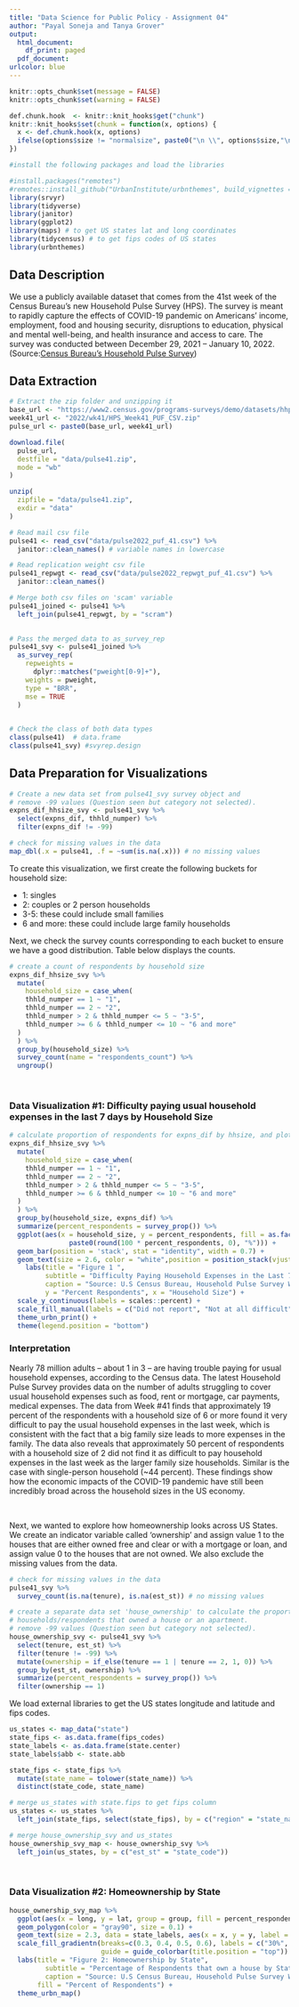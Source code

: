 ```yaml
---
title: "Data Science for Public Policy - Assignment 04"
author: "Payal Soneja and Tanya Grover"
output:
  html_document: 
    df_print: paged
  pdf_document: 
urlcolor: blue
---
```


```r
knitr::opts_chunk$set(message = FALSE)
knitr::opts_chunk$set(warning = FALSE)
```

```r
def.chunk.hook  <- knitr::knit_hooks$get("chunk")
knitr::knit_hooks$set(chunk = function(x, options) {
  x <- def.chunk.hook(x, options)
  ifelse(options$size != "normalsize", paste0("\n \\", options$size,"\n\n", x, "\n\n \\normalsize"), x)
})

```

\begin{center}
\Huge{PPOL 670 | Assignment 4}

\Huge{Data Visualization, Markdown, and Git}
\end{center}

\vspace{0.1in}

```r
#install the following packages and load the libraries

#install.packages("remotes")
#remotes::install_github("UrbanInstitute/urbnthemes", build_vignettes = TRUE)
library(srvyr)
library(tidyverse)
library(janitor)
library(ggplot2)
library(maps) # to get US states lat and long coordinates
library(tidycensus) # to get fips codes of US states
library(urbnthemes)
```

## Data Description

We use a publicly available dataset that comes from the 41st week of the Census Bureau’s new Household Pulse Survey (HPS). The survey is meant to rapidly capture the effects of COVID-19 pandemic on Americans’ income, employment, food and housing security, disruptions to education, physical and mental well-being, and health insurance and access to care. The survey was conducted between December 29, 2021 – January 10, 2022.
(Source:[Census Bureau’s Household Pulse Survey](https://www.census.gov/programs-surveys/household-pulse-survey/datasets.html#phase3.3))

## Data Extraction

```r
# Extract the zip folder and unzipping it
base_url <- "https://www2.census.gov/programs-surveys/demo/datasets/hhp/"
week41_url <- "2022/wk41/HPS_Week41_PUF_CSV.zip"
pulse_url <- paste0(base_url, week41_url)

download.file(
  pulse_url,
  destfile = "data/pulse41.zip",
  mode = "wb"
)

unzip(
  zipfile = "data/pulse41.zip",
  exdir = "data"
)
```

```r
# Read mail csv file
pulse41 <- read_csv("data/pulse2022_puf_41.csv") %>%
  janitor::clean_names() # variable names in lowercase

# Read replication weight csv file
pulse41_repwgt <- read_csv("data/pulse2022_repwgt_puf_41.csv") %>%
  janitor::clean_names()

# Merge both csv files on 'scam' variable
pulse41_joined <- pulse41 %>%
  left_join(pulse41_repwgt, by = "scram")
  
```

```r
# Pass the merged data to as_survey_rep
pulse41_svy <- pulse41_joined %>%
  as_survey_rep(
    repweights = 
      dplyr::matches("pweight[0-9]+"),
    weights = pweight,
    type = "BRR",
    mse = TRUE
  )
  
```

```r
# Check the class of both data types
class(pulse41)  # data.frame
class(pulse41_svy) #svyrep.design
```

## Data Preparation for Visualizations

```r
# Create a new data set from pulse41_svy survey object and 
# remove -99 values (Question seen but category not selected).
expns_dif_hhsize_svy <- pulse41_svy %>%
  select(expns_dif, thhld_numper) %>%
  filter(expns_dif != -99)

# check for missing values in the data
map_dbl(.x = pulse41, .f = ~sum(is.na(.x))) # no missing values
```

To create this visualization, we first create the following buckets for household size:

+ 1: singles
+ 2: couples or 2 person households
+ 3-5: these could include small families
+ 6 and more: these could include large family households

Next, we check the survey counts corresponding to each bucket to ensure we have a good distribution. Table below displays the counts.
```r
# create a count of respondents by household size
expns_dif_hhsize_svy %>% 
  mutate(
    household_size = case_when(
    thhld_numper == 1 ~ "1",
    thhld_numper == 2 ~ "2",
    thhld_numper > 2 & thhld_numper <= 5 ~ "3-5",
    thhld_numper >= 6 & thhld_numper <= 10 ~ "6 and more"
  )
  ) %>%
  group_by(household_size) %>%
  survey_count(name = "respondents_count") %>%
  ungroup()
```

<br/>

### Data Visualization #1: Difficulty paying usual household expenses in the last 7 days by Household Size

```r
# calculate proportion of respondents for expns_dif by hhsize, and plot the visualization.
expns_dif_hhsize_svy %>%
  mutate(
    household_size = case_when(
    thhld_numper == 1 ~ "1",
    thhld_numper == 2 ~ "2",
    thhld_numper > 2 & thhld_numper <= 5 ~ "3-5",
    thhld_numper >= 6 & thhld_numper <= 10 ~ "6 and more"
  )
  ) %>%
  group_by(household_size, expns_dif) %>%
  summarize(percent_respondents = survey_prop()) %>%
  ggplot(aes(x = household_size, y = percent_respondents, fill = as.factor(expns_dif), label =
               paste0(round(100 * percent_respondents, 0), "%"))) +
  geom_bar(position = 'stack', stat = "identity", width = 0.7) +
  geom_text(size = 2.6, color = "white",position = position_stack(vjust = 0.5)) +
    labs(title = "Figure 1 ", 
         subtitle = "Difficulty Paying Household Expenses in the Last 7 Days by Houshehold Size",
         caption = "Source: U.S Census Bureau, Household Pulse Survey Week 41 of 2022", 
         y = "Percent Respondents", x = "Household Size") +
  scale_y_continuous(labels = scales::percent) +
  scale_fill_manual(labels = c("Did not report", "Not at all difficult", "A little difficult", "Somewhat difficult", "Very Difficult"), values = c("#cfe8f3", "#73bfe2", "#1696d2", "#0a4c6a", "#000000")) +
  theme_urbn_print() +
  theme(legend.position = "bottom")
```

### Interpretation

Nearly 78 million adults – about 1 in 3 – are having trouble paying for usual household expenses, according to the Census data. The latest Household Pulse Survey provides data on the number of adults struggling to cover usual household expenses such as food, rent or mortgage, car payments, medical expenses. The data from Week #41 finds that approximately 19 percent of the respondents with a household size of 6 or more found it very difficult to pay the usual household expenses in the last week, which is consistent with the fact that a big family size leads to more expenses in the family. The data also reveals that approximately 50 percent of respondents with a household size of 2 did not find it as difficult to pay household expenses in the last week as the larger family size households. Similar is the case with single-person household (~44 percent). These findings show how the economic impacts of the COVID-19 pandemic have still been incredibly broad across the household sizes in the US economy.

<br/>

Next, we wanted to explore how homeownership looks across US States. We create an indicator variable called 'ownership' and assign value 1 to the houses that are either owned free and clear or with a mortgage or loan, and assign value 0 to the houses that are not owned. We also exclude the missing values from the data.
```r
# check for missing values in the data
pulse41_svy %>%
  survey_count(is.na(tenure), is.na(est_st)) # no missing values

# create a separate data set 'house_ownership' to calculate the proportion of 
# households/respondents that owned a house or an apartment.
# remove -99 values (Question seen but category not selected).
house_ownership_svy <- pulse41_svy %>%
  select(tenure, est_st) %>%
  filter(tenure != -99) %>%
  mutate(ownership = if_else(tenure == 1 | tenure == 2, 1, 0)) %>%
  group_by(est_st, ownership) %>%
  summarize(percent_respondents = survey_prop()) %>%
  filter(ownership == 1) 
```

We load external libraries to get the US states longitude and latitude and fips codes.
```r
us_states <- map_data("state")
state_fips <- as.data.frame(fips_codes)
state_labels <- as.data.frame(state.center)
state_labels$abb <- state.abb

state_fips <- state_fips %>%
  mutate(state_name = tolower(state_name)) %>%
  distinct(state_code, state_name)

# merge us_states with state.fips to get fips column
us_states <- us_states %>%
  left_join(state_fips, select(state_fips), by = c("region" = "state_name")) 

# merge house_ownership_svy and us_states
house_ownership_svy_map <- house_ownership_svy %>%
  left_join(us_states, by = c("est_st" = "state_code"))
```

<br/>

### Data Visualization #2: Homeownership by State

```r
house_ownership_svy_map %>%
  ggplot(aes(x = long, y = lat, group = group, fill = percent_respondents)) +
  geom_polygon(color = "gray90", size = 0.1) +
  geom_text(size = 2.3, data = state_labels, aes(x = x, y = y, label = abb), inherit.aes = FALSE) +
  scale_fill_gradientn(breaks=c(0.3, 0.4, 0.5, 0.6), labels = c("30%", "40%", "50%", "60%"), colors = c("#fff2cf", "#fdd870","#fdbf11","#ca5800"),
                       guide = guide_colorbar(title.position = "top")) +
  labs(title = "Figure 2: Homeownership by State", 
         subtitle = "Percentage of Respondents that own a house by State",
         caption = "Source: U.S Census Bureau, Household Pulse Survey Week 41 of 2022",
       fill = "Percent of Respondents") +
  theme_urbn_map()
```